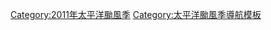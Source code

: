 {{Hurricane season bar
 |name=2011 Pacific typhoon season buttons
 |region=太平洋
 |year=2011
 |type=颱風
 |trackmap=2011 Pacific typhoon season summary.png
 |timeline=
 |storms=
{{Hurricane season bar/button
|intensity=TD
|stormname=01W
|linkname=2011年太平洋颱風季#熱帶低氣壓 01W
}}
{{Hurricane season bar/button
|intensity=TD
|stormname=02W
|linkname=2011年太平洋颱風季#熱帶低氣壓 02W
}}
{{Hurricane_season_bar/button
|intensity=TS
|stormname=艾利
|linkname=熱帶風暴艾利 (2011年)
}}
{{Hurricane_season_bar/button
|intensity=TY
|stormname=桑達
|linkname=颱風桑達 (2011年)
}}
{{Hurricane_season_bar/button
|intensity=TD
|stormname=無名
|linkname=2011年太平洋颱風季#熱帶低氣壓
}}
{{Hurricane_season_bar/button
|intensity=TS
|stormname=莎莉嘉
|linkname=熱帶風暴莎莉嘉 (2011年)
}}
{{Hurricane_season_bar/button
|intensity=TD
|stormname=無名
|linkname=2011年太平洋颱風季#熱帶低氣壓_2
}}
{{Hurricane season bar gap}}
{{Hurricane_season_bar/button
|intensity=TS
|stormname=海馬
|linkname=熱帶風暴海馬 (2011年)
}}
{{Hurricane_season_bar/button
|intensity=STS
|stormname=米雷 
|linkname=強烈熱帶風暴米雷 (2011年)
}}
{{Hurricane_season_bar/button
|intensity=TD
|stormname=無名
|linkname=2011年太平洋颱風季#熱帶低氣壓_3
}}
{{Hurricane_season_bar/button
|intensity=TY
|stormname=馬鞍
|linkname=颱風馬鞍 (2011年)
}}
{{Hurricane_season_bar/button
|intensity=TS
|stormname=蠍虎
|linkname=熱帶風暴蠍虎 (2011年)
}}
{{Hurricane_season_bar/button
|intensity=TD
|stormname=無名
|linkname=2011年太平洋颱風季#熱帶低氣壓_4
}}
{{Hurricane_season_bar/button
|intensity=TD
|stormname=無名
|linkname=2011年太平洋颱風季#熱帶低氣壓_5
}}
{{Hurricane season bar gap}}
{{Hurricane_season_bar/button
|intensity=STS
|stormname=洛坦
|linkname=強烈熱帶風暴洛坦 (2011年)
}}
{{Hurricane_season_bar/button
|intensity=TY
|stormname=梅花
|linkname=颱風梅花 (2011年)
}}
{{Hurricane season bar/button
|intensity=TD
|stormname=無名
|linkname=2011年太平洋颱風季#熱帶低氣壓_6
}}
{{Hurricane_season_bar/button
|intensity=STS
|stormname=苗柏
|linkname=強烈熱帶風暴莫柏 (2011年)
}}
{{Hurricane_season_bar/button
|intensity=TD
|stormname=無名
|linkname=2011年太平洋颱風季#熱帶低氣壓_7
}}
{{Hurricane_season_bar/button
|intensity=depression
|stormname=無名
|linkname=2011年太平洋颱風季#熱帶低氣壓_8
}}
{{Hurricane_season_bar/button
|intensity=depression
|stormname=13W
|linkname=2011年太平洋颱風季#熱帶低氣壓 13W
}}
{{Hurricane season bar gap}}
{{Hurricane_season_bar/button
|intensity=depression
|stormname=無名
|linkname=2011年太平洋颱風季#熱帶低氣壓_9
}}
{{Hurricane_season_bar/button
|intensity=TY
|stormname=南瑪都
|linkname=颱風南瑪都 (2011年)
}}
{{Hurricane_season_bar/button
|intensity=STS
|stormname=塔拉斯
|linkname=強烈熱帶風暴塔拉斯 (2011年)
}}
{{Hurricane_season_bar/button
|intensity=storm
|stormname=奧鹿
|linkname=2011年太平洋颱風季#熱帶風暴奧鹿（Noru）
}}
{{Hurricane_season_bar/button
|intensity=TS
|stormname=玫瑰
|linkname=熱帶風暴玫瑰 (2011年)
}}
{{Hurricane_season_bar/button
|intensity=TY
|stormname=洛克
|linkname=颱風洛克 (2011年)
}}
{{Hurricane_season_bar/button
|intensity=TY
|stormname=桑卡
|linkname=颱風桑卡 (2011年)
}}
{{Hurricane season bar gap}}
{{Hurricane_season_bar/button
|intensity=depression
|stormname=無名
|linkname=2011年太平洋颱風季#熱帶低氣壓_10
}}
{{Hurricane_season_bar/button
|intensity=TY
|stormname=納沙
|linkname=颱風納沙 (2011年)
}}
{{Hurricane_season_bar/button
|intensity=storm
|english=Tropical Storm Haitang
|stormname=海棠
|linkname=熱帶風暴海棠 (2011年)
}}
{{Hurricane_season_bar/button
|intensity=TY
|stormname=尼格
|linkname=颱風尼格 (2011年)
}}
{{Hurricane_season_bar/button
|intensity=storm
|stormname=榕樹
|linkname=熱帶風暴榕樹 (2011年)
}}
{{Hurricane_season_bar/button
|intensity=depression
|english=Tropical Depression
|stormname=無名
|linkname=2011年太平洋颱風季#熱帶低氣壓_11
}}
{{Hurricane_season_bar/button
|intensity=depression
|stormname=24W
|linkname=2011年太平洋颱風季#熱帶低氣壓 24W
}}
{{Hurricane season bar gap}}
{{Hurricane_season_bar/button
|intensity=TD
|stormname=25W
|linkname=2011年太平洋颱風季#熱帶低氣壓 25W
}}
{{Hurricane_season_bar/button
|intensity=TD
|stormname=26W
|linkname=2011年太平洋颱風季#熱帶低氣壓 26W
}}
{{Hurricane_season_bar/button
|intensity=STS
|stormname=天鷹
|linkname=強烈熱帶風暴天鷹 (2011年)
}}
}}
<noinclude
>[[Category:2011年太平洋颱風季]]
[[Category:太平洋颱風季導航模板]]
</noinclude>